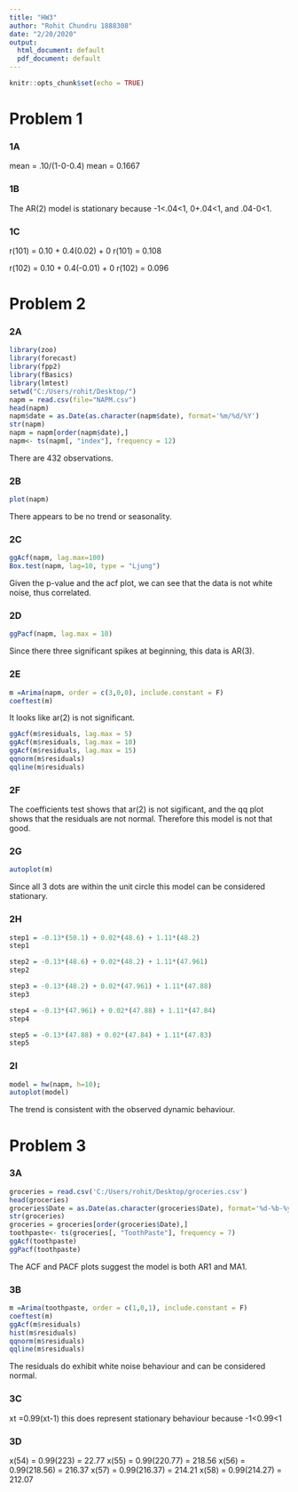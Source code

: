 ---
title: "HW3"
author: "Rohit Chundru 1888308"
date: "2/20/2020"
output:
  html_document: default
  pdf_document: default
---

```{r setup, include=FALSE}
knitr::opts_chunk$set(echo = TRUE)
```

# Problem 1

### 1A
mean = .10/(1-0-0.4)
mean = 0.1667

### 1B
The AR(2) model is stationary because -1<.04<1, 0+.04<1, and .04-0<1.

### 1C
r(101) = 0.10 + 0.4(0.02) + 0
r(101) = 0.108

r(102) = 0.10 + 0.4(-0.01) + 0
r(102) = 0.096

# Problem 2

### 2A
```{r}
library(zoo)
library(forecast)
library(fpp2)
library(fBasics)
library(lmtest)
setwd("C:/Users/rohit/Desktop/")
napm = read.csv(file="NAPM.csv")
head(napm)
napm$date = as.Date(as.character(napm$date), format='%m/%d/%Y')
str(napm)
napm = napm[order(napm$date),]
napm<- ts(napm[, "index"], frequency = 12)
```

There are 432 observations.

### 2B
```{r}
plot(napm)
```

There appears to be no trend or seasonality.

### 2C
```{r}
ggAcf(napm, lag.max=100)
Box.test(napm, lag=10, type = "Ljung")
```

Given the p-value and the acf plot, we can see that the data is not white noise, thus correlated.

### 2D
```{r}
ggPacf(napm, lag.max = 10)
```

Since there three significant spikes at beginning, this data is AR(3).

### 2E
```{r}
m =Arima(napm, order = c(3,0,0), include.constant = F)
coeftest(m)
```
It looks like ar(2) is not significant.

```{r}
ggAcf(m$residuals, lag.max = 5)
ggAcf(m$residuals, lag.max = 10)
ggAcf(m$residuals, lag.max = 15)
qqnorm(m$residuals)
qqline(m$residuals)
```

### 2F
The coefficients test shows that ar(2) is not sigificant, and the qq plot shows that the residuals are not normal. Therefore this model is not that good.

### 2G
```{r}
autoplot(m)
```

Since all 3 dots are within the unit circle this model can be considered stationary.

### 2H
```{r}
step1 = -0.13*(50.1) + 0.02*(48.6) + 1.11*(48.2)
step1

step2 = -0.13*(48.6) + 0.02*(48.2) + 1.11*(47.961)
step2

step3 = -0.13*(48.2) + 0.02*(47.961) + 1.11*(47.88)
step3

step4 = -0.13*(47.961) + 0.02*(47.88) + 1.11*(47.84)
step4

step5 = -0.13*(47.88) + 0.02*(47.84) + 1.11*(47.83)
step5
```

### 2I
```{r}
model = hw(napm, h=10);
autoplot(model)
```

The trend is consistent with the observed dynamic behaviour.

# Problem 3

### 3A
```{r}
groceries = read.csv('C:/Users/rohit/Desktop/groceries.csv')
head(groceries)
groceries$Date = as.Date(as.character(groceries$Date), format='%d-%b-%y')
str(groceries)
groceries = groceries[order(groceries$Date),]
toothpaste<- ts(groceries[, "ToothPaste"], frequency = 7)
ggAcf(toothpaste)
ggPacf(toothpaste)
```

The ACF and PACF plots suggest the model is both AR1 and MA1.

### 3B
```{r}
m =Arima(toothpaste, order = c(1,0,1), include.constant = F)
coeftest(m)
ggAcf(m$residuals)
hist(m$residuals)
qqnorm(m$residuals)
qqline(m$residuals)
```

The residuals do exhibit white noise behaviour and can be considered normal.

### 3C
xt =0.99(xt-1) this does represent stationary behaviour because -1<0.99<1

### 3D
x(54) = 0.99(223) = 22.77
x(55) = 0.99(220.77) = 218.56
x(56) = 0.99(218.56) = 216.37
x(57) = 0.99(216.37) = 214.21
x(58) = 0.99(214.27) = 212.07
